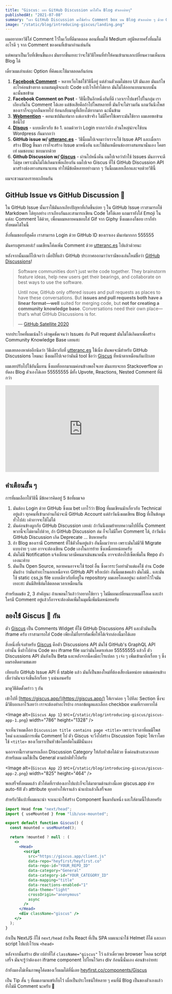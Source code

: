 ```yaml
---
title: "Giscus: เอา GitHub Discussion มาใส่ใน Blog ตัวเองง่ายๆ"
publishedAt: "2021-07-08"
summary: "เอา GitHub Discussion มาใช้สร้าง Comment box บน Blog ตัวเองง่าย ๆ ด้วย Giscus"
image: "/static/blog/introducing-giscus/landing.png"
---
```


ผมอยากหาวิธีใส่ Comment ไว้ในเว็บที่ดีมาตลอด ตอนที่ผมใช้ Medium อยู่มีหลายครั้งที่ผมได้อะไรดี ๆ จาก Comment ของคนที่เข้ามาอ่านเช่นกัน

แต่พอมาเป็นเว็บที่เขียนขึ้นเอง มันยากขึ้นเยอะว่าจะใช้วิธีไหนที่ทำให้คนเข้ามาแลกเปลี่ยนความเห็นบน Blog ได้

เดี๋ยวผมเล่าแต่ละ Option ที่คิดและใช้มาตลอดกันก่อน

1. **[Facebook Comment](https://developers.facebook.com/docs/plugins/comments/)** - หลายเว็บไซต์ใช้วิธีนี้อยู่ แต่ส่วนตัวผมไม่ชอบ UI มันเลย มันแก้ไขอะไรค่อนข้างยาก แถมสมมุติจะแปะ Code แปะไรก็ทำได้ยาก มันไม่ได้ออกแบบมาแบบนั้น ฉะนั้นขอข้าม
2. **Facebook Comment on Post** - วิธีนี้เป็นอีกหนึ่งอันที่ดี เวลาเราไปแชร์ไปในกลุ่ม เราเถียงกันใน Comment ได้เลย แต่ข้อเสียคือถ้าไปโพสหลายที่ มันก็จะไม่รวมกัน แถมวันนึงโพสของเราก็จะถูกกลืนหายไป ย้อนกลับมาดูที่เถียงได้ยากมาก ฉะนั้นข้าม
3. **[Webmention](https://www.w3.org/TR/webmention/)** - คอนเซปมันเท่มาก แต่เอาเข้าจริง ไม่มีใครใช้เพราะมันใช้ยาก ผมเลยขอข้ามข้อนี้ไป
4. **[Disqus](https://disqus.com/)** - แบบเดียวกับ ข้อ 1. แถมด้วยว่า Login ยากกว่าอีก ส่วนใหญ่น่าจะใช้บน Wordpress กันมากกว่า
5. **GitHub issue w/ [utteranc.es](https://utteranc.es/)** - วิธีนี้ผมไปเจอมาว่าเราจะใช้ Issue API และเมื่อเราสร้าง Blog ขึ้นมา เราก็จะสร้าง Issue มาหนึ่งอัน และใช้มันเหมือนช่องทางสนทนานั่นเอง โคตรเท่ ผมชอบนะ ชอบมากด้วย
6. **Github Discussion w/ [Giscus](https://giscus.app/)** - ผ่านไปหนึ่งคืน ผมไปเจอว่าถ้าใช้ Issues มันอาจจะดีไม่สุด เพราะมันไม่ได้เกิดมาเพื่อเถียงกัน ผมไปเจอ Giscus ที่ใช้ GitHub Discussion API มาสร้างช่องทางสนทนาแทน ทำให้มีข้อดีหลายอย่างมาก ๆ วันนี้ผมเลยเลือกและจบด้วยวิธีนี้

ผมจะชวนมาลงรายละเอียดกัน

## GitHub Issue vs GitHub Discussion 💬

ใน GitHub Issue นั้นเราใช้มันถกเถียงปัญหาที่เกิดขึ้นบ่อย ๆ ใน GitHub Issue เราสามารถใช้ Markdown ได้ทุกอย่าง เราเถียงกันและสามารถเขียน Code ใส่ได้เลย แถมเรายังใส่ Emoji ในแต่ละ Comment ได้ด้วย, เพื่อนผมหลายคนชอบใส่ Gif จาก ​Giphy ซึ่งผมเองก็ชอบ
เราก็ทำทั้งหมดได้ในนี้

สิ่งที่ผมชอบที่สุดคือ เราสามารถ Login ด้วย GitHub ID ของเราเอง มันเท่มากกก 555555

มันครบสูตรเลยล่ะ! ผมเขียนโค้ดเพิ่ม Comment ด้วย [utteranc.es](https://utteranc.es/) ไปแล้วด้วยนะ

หลังจากนั้นผมก็ไปเจอว่า เมื่อปีที่แล้ว GitHub ประกาศออกมาว่าเรามีของเล่นใหม่ชื่อว่า [GitHub Discussions](https://docs.github.com/en/discussions)!

> Software communities don’t just write code together.
> They brainstorm feature ideas, help new users get their bearings,
> and collaborate on best ways to use the software.
>
> Until now, GitHub only offered issues and pull requests as places
> to have these conversations. But **issues and pull requests both have a linear format—well**
> suited for merging code, but **not for creating a community knowledge base**.
> Conversations need their own place—that’s what GitHub Discussions is for.
>
> — [GitHub Satellite 2020](https://github.blog/2020-05-06-new-from-satellite-2020-github-codespaces-github-discussions-securing-code-in-private-repositories-and-more/)

จากประโยคที่ผมเน้นไว้ เค้าพูดชัดเจนว่า Issues กับ Pull request มันไม่ได้เกิดมาเพื่อสร้าง Community Knowledge Base เลยแฮะ

ผมเลยลองหาต่ออีกนิดว่า วิธีเดียวกับที่ [utteranc.es](https://utteranc.es/) ใช้เนี่ย มันพอจะมีสำหรับ GitHub Discussions ไหมนะ ซึ่งผมก็ไปเจอว่ามันมี tool ชื่อว่า [Giscus](https://giscus.app/) ที่หน้าตาเหมือนกันเป้ะเลย

ผมเลยปรับไปใช้อันนี้แทน ซึ่งผลที่ออกมาผมค่อนข้างพอใจเลย มันแทบจะยก Stackoverflow มายัดลง Blog ตัวเองได้เลย 55555555 มีทั้ง Upvote, Reactions, Nested Comment ที่ดีกว่า

<iframe
  src="https://giphy.com/embed/3o7TKFQP0neFtyfxtK"
  width="480"
  height="270"
  frameBorder="0"
  className="giphy-embed mx-auto"
  allowFullScreen
></iframe>

## คำเตือนสั้น ๆ

การที่ผมเลือกใช้วิธีนี้ มีข้อควรคิดอยู่ 5 ข้อที่ผมเจอ

1. มันต้อง Login ด้วย GitHub ซึ่งผม ​bet เอาไว้ว่า Blog ที่ผมเขียนมักเกี่ยวกับ Technical อยู่แล้ว ทุกคนที่เข้ามาอ่านก็น่าจะมี GitHub Account แต่ถ้าวันนึงผมเขียน Blog ที่เป็นข้อมูลทั่วไปล่ะ เค้าอาจจะใช้ไม่ได้
2. มันค่อนข้างผูกกับ GitHub Discussion เลยล่ะ ถ้าวันนึงผมย้ายบทความไปที่อื่น Comment พวกนี้จะไม่ตามไปด้วย, ถ้า GitHub Discussion ล่ม ก็จะไม่มีใคร Comment ได้, ถ้าวันนึง GitHub Discussion เกิด Deprecate ... ชิบหายครับ
3. ถ้า Blog ของเรามี Comment ที่ใช้ตัวอื่นอยู่แล้ว อันนี้ผมว่ายาก เพราะมันไม่มีวิธี Migrate แบบง่าย ๆ เลย อาจจะต้องเขียน Code เองในการย้าย ซึ่งเหนื่อยหน่อยครับ
4. มันไม่มี Notification แจ้งเตือนเวลามีคนมาเม้นขนาดนั้น อาจจะต้องไปเซ็ตเพิ่มใน Repo ตัวเองนะค้าบ
5. มันเป็น ​Open Source, หลายคนอาจจะใช้ tool อื่น ซึ่งควรระวังอย่ามัวแต่แค่ใช้ อ่าน Code มันบ้าง ว่ามันทำอะไรนอกเหนือจาก ​GitHub API หรือเปล่า อันนี้ผมเชคแล้ว มันไม่มี.. และมันใช้ static css,js file แบบเดียวกับที่อยู่ใน repository ผมเลยโอเคอยู่นะ แต่อย่าไว้ใจมันเยอะฮะ มันมีสิทธิล่มได้ตลอดเวลาเหมือนกัน

สำหรับผมข้อ 2, 3 สำคัญนะ ถ้าแพลนไว้แล้วว่าอยากใช้ยาว ๆ ไม่มีแผนเปลี่ยนแบบผมก็โอเค และถ้าใครมี Comment อยู่แล้วก็อาจจะต้องคิดเพิ่มในมุมนี้เพิ่มนิดหน่อยครับ

## ลองใช้ Giscus 💎 กัน

ตัว [Giscus](https://giscus.app/) เป็น Comments Widget ที่ใช้ GitHub Discussions API และตัวมันเป็น ​iframe ครับ เราสามารถใส่ Code เพียงไม่กี่บรรทัดเพื่อให้ได้เจ้ากล่องนี้มาได้เลย

สิ่งหนึ่งที่เจ๋งสำหรับ [Giscus](https://giscus.app/) คือตัว Discussions API มันใช้ GitHub's GraphQL API เท่านั้น ซึ่งถ้าไปอ่าน Code ของ iframe file ผมว่ามันโคตรเท่เลย 55555555
แล้วก็ ตัว Discussions API มันยังเป็น Beta และหลังจากนี้คงมีอะไรแปลก ๆ เจ๋ง ๆ เพิ่มเข้ามาอีกเรื่อย ๆ ซึ่งผมรอติดตามชมเลย

เทียบกับ GitHub Issue API ที่ stable แล้ว มันก็เป็นของใหม่ที่ต้องเสี่ยงนิดหน่อย แต่ผมค่อนข้างเชื่อว่ามันจะเจ๋งขึ้นอีกเรื่อย ๆ แน่นอนครับ

มาดูวิธีติดตั้งคร่าว ๆ กัน

เข้าไปที่ [https://giscus.app/](https://giscus.app/) ให้เราค่อย ๆ ไปทีละ Section ซึ่งจะมีวิธีบอกเอาไว้เลยว่า เราจะต้องทำอะไรบ้าง กรอกข้อมูลและเลือก checkbox ตามที่เราอยากได้

<Image
  alt={`Giscus App 1`}
  src={`/static/blog/introducing-giscus/giscus-app-1.png`}
  width="786"
  height="1328"
/>

จะเห็นว่าผมเลือก `Discussion title contains page <title>` เพราะว่าเวลาที่ผมมีโพสใหม่ และผมมีการเพิ่ม Comment ไป ตัว Giscus จะวิ่งไปสร้าง Discussion Topic ให้เราโดยใช้ `<title>` ของเว็บเราเป็นหัวข้อโดยอัตโนมัตินั่นเอง

นอกจากนี้่เราสามารถเลือก Discussion Category ให้กับหัวข้อได้ด้วย ซึ่งค่อนข้างสะดวกเลย สำหรับผม ผมใช้เป็น General ตามปกติทั่วไปครับ

<Image
  alt={`Giscus App 2`}
  src={`/static/blog/introducing-giscus/giscus-app-2.png`}
  width="825"
  height="464"
/>

พอเสร็จทั้งหมดแล้ว ตัวโค้ดที่เราต้องเอาไปแปะก็จะได้มาตามด้านล่างนี้เลย giscus.app ช่วย auto-fill ตัว attribute ทุกอย่างให้เราแล้ว นำแปะแล้วก็เสร็จเลย

สำหรับวิธีแปะที่ผมแนะนำ จะแนะนำให้สร้าง Component ขึ้นมาอันหนึ่ง และใส่ตามนี้ไปเลยครับ

```jsx
import Head from "next/head";
import { useMounted } from "lib/use-mounted";

export default function Giscus() {
  const mounted = useMounted();

  return !mounted ? null : (
    <>
      <Head>
        <script
          src="https://giscus.app/client.js"
          data-repo="heyfirst/heyfirst.co"
          data-repo-id="YOUR_REPO_ID"
          data-category="General"
          data-category-id="YOUR_CATEGORY_ID"
          data-mapping="title"
          data-reactions-enabled="1"
          data-theme="light"
          crossOrigin="anonymous"
          async
        />
      </Head>
      <div className="giscus" />
    </>
  );
}
```

ถ้าเป็น ​NextJS ก็ใช้ `next/head` ถ้าเป็น React ที่เป็น SPA ผมแนะนำใช้ ​Helmet ก็ได้ และเอา script ไปแปะไว้บน `<head>`

หลังจากนั้นสร้าง ​div เปล่าที่ใส่ `className="giscus"` ไว้ แล้วเดี๋ยวพอ browser โหลด script เสร็จ มันจะรู้ว่าต้องเอา iframe component ไปโยนไว้ตรง ​div ก้อนนี้นั่นเอง ค่อนข้างง่ายฮะ

ถ้ายังมองไม่เห็นภาพดูโค้ดของเว็บผมได้ที่นี่เลย [heyfirst.co/components/Giscus](https://github.com/heyfirst/heyfirst.co/blob/main/components/Giscus.tsx)

เป็น Tip สั้น ๆ ที่ผมเอามาแชร์เก็บไว้ เผื่อเป็นประโยชน์ให้หลาย ๆ คนที่มี Blog เป็นของตัวเองแล้วยังไม่มี Comment นะครับ 💪
